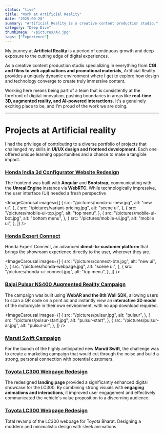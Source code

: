 ```yaml
---
status: "live"
title: "Work at Artificial Reality"
date: "2025-09-28"
summary: "Artificial Reality is a creative content production studio."
category: "Deep Dive"
thumbImage: "/pictures/AR.jpg"
tags: ["Experience"]
---
```


My journey at **Artificial Reality** is a period of continuous growth and deep exposure to the cutting edge of digital experiences.

As a creative content production studio specializing in everything from **CGI and films to web applications and promotional materials,** Artificial Reality provides a uniquely dynamic environment where I get to explore how design and technology converge to create truly immersive content.

Working here means being part of a team that is consistently at the forefront of digital innovation, pushing boundaries in areas like **real-time 3D, augmented reality, and AI-powered interactions.** It's a genuinely exciting place to be, and I'm proud of the work we are doing.

---

# Projects at Artificial reality

I had the privilege of contributing to a diverse portfolio of projects that challenged my skills in **UI/UX design and frontend development.** Each one offered unique learning opportunities and a chance to make a tangible impact.

### [Honda India 3d Configurator Website Redesign](/projects/honda-ui-redesign "Honda India 3d Configurator Website Redesign")

The frontend was built with **Angular** and **Bootstrap**, communicating with the **Unreal Engine** instance via **WebRTC**. While technologically impressive, the user interface (UI) needed a fresh perspective

<ImageCarousal
  images={[
    {
      src: "/pictures/honda-ui-new.jpg",
      alt: "new  ui",
    },
    {
      src: "/pictures/variant-pricing.jpg",
      alt: "scene ui",
    },
    {
      src: "/pictures/mobile-ui-top.jpg",
      alt: "top menu",
    },
    {
      src: "/pictures/mobile-ui-bot.jpg",
      alt: "bottom menu",
    },
    {
      src: "/pictures/mobile-ui.jpg",
      alt: "mobile ui",
    },
  ]}
/>

### [Honda Expert Connect](/projects/honda-expert-connect "Honda Expert Connect")

Honda Expert Connect, an advanced **direct-to-customer platform** that brings the showroom experience directly to the user, wherever they are.

<ImageCarousal
  images={[
    {
      src: "/pictures/connect-btn.jpg",
      alt: "new  ui",
    },
    {
      src: "/pictures/honda-webpage.jpg",
      alt: "scene ui",
    },
    {
      src: "/pictures/honda-ui-connect.jpg",
      alt: "top menu",
    },
  ]}
/>

### [Bajaj Pulsar NS400 Augmented Reality Campaign](/projects/pulsar-ar "Bajaj Pulsar NS400 Augmented Reality Campaign")

The campaign was built using **WebAR and the 8th Wall SDK,** allowing users to scan a QR code on a print ad and instantly view an **interactive 3D model** of the motorcycle in their own environment, with no app download required.

<ImageCarousal
  images={[
    {
      src: "/pictures/pulsur.jpg",
      alt: "pulsur",
    },
    {
      src: "/pictures/pulsur-start.jpg",
      alt: "pulsur-start",
    },
    {
      src: "/pictures/pulsur-ar.jpg",
      alt: "pulsur-ar",
    },
  ]}
/>

### [Maruti Swift Campaign](/projects/swift-ai-campaign "Maruti Swift Campaign")

For the launch of the highly anticipated new **Maruti Swift**, the challenge was to create a marketing campaign that would cut through the noise and build a strong, personal connection with potential customers.

<ImageWrapper src="/pictures/swift.jpg" alt="swift" />

### [Toyota LC300 Webpage Redesign](/projects/toyota-lc300 "Toyota LC300 Webpage Redesign")

The redesigned **landing page** provided a significantly enhanced digital showcase for the LC300. By combining strong visuals with **engaging animations and interactions**, it improved user engagement and effectively communicated the vehicle's value proposition to a discerning audience.

<ImageModal
  src="https://ucarecdn.com/7fffd16f-69a3-40bd-abf6-0c79ce99bccd/-/preview/1000x666/"
  alt="Toyota LC300"
/>

### [Toyota LC300 Webpage Redesign](/projects/toyota-lc300 "Toyota LC300 Webpage Redesign")

Total revamp of the LC300 webpage for Toyota Bharat. Designing a moddern and minimalistic design with sleek animations.

<ImageModal
  src="https://ucarecdn.com/6bf9581e-ca0e-4bdb-9369-fe6759cb85db/-/preview/1000x666/"
  alt="Toyota LC300"
/>
